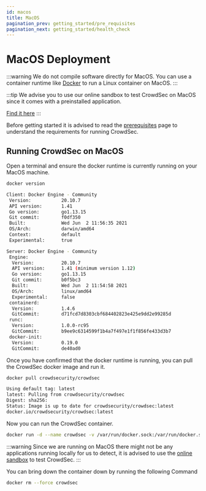 ```yaml
---
id: macos
title: MacOS
pagination_prev: getting_started/pre_requisites
pagination_next: getting_started/health_check
---
```


# MacOS Deployment

:::warning
We do not compile software directly for MacOS. You can use a container runtime like [Docker](https://www.docker.com/) to run a Linux container on MacOS.
:::

:::tip
We advise you to use our online sandbox to test CrowdSec on MacOS since it comes with a preinstalled application.

[Find it here](https://killercoda.com/iiamloz/scenario/crowdsec-setup)
:::

Before getting started it is advised to read the [prerequisites](/unversioned/getting_started/prerequisites.mdx) page to understand the requirements for running CrowdSec.

## Running CrowdSec on MacOS

Open a terminal and ensure the docker runtime is currently running on your MacOS machine.

```bash
docker version
```

```bash title="Command Output"
Client: Docker Engine - Community
 Version:           20.10.7
 API version:       1.41
 Go version:        go1.13.15
 Git commit:        f0df350
 Built:             Wed Jun  2 11:56:35 2021
 OS/Arch:           darwin/amd64
 Context:           default
 Experimental:      true

Server: Docker Engine - Community
 Engine:
  Version:          20.10.7
  API version:      1.41 (minimum version 1.12)
  Go version:       go1.13.15
  Git commit:       b0f5bc3
  Built:            Wed Jun  2 11:54:58 2021
  OS/Arch:          linux/amd64
  Experimental:     false
 containerd:
  Version:          1.4.6
  GitCommit:        d71fcd7d8303cbf684402823e425e9dd2e99285d
 runc:
  Version:          1.0.0-rc95
  GitCommit:        b9ee9c6314599f1b4a7f497e1f1f856fe433d3b7
 docker-init:
  Version:          0.19.0
  GitCommit:        de40ad0
```

Once you have confirmed that the docker runtime is running, you can pull the CrowdSec docker image and run it.

```bash
docker pull crowdsecurity/crowdsec
```

```bash title="Command Output"
Using default tag: latest
latest: Pulling from crowdsecurity/crowdsec
Digest: sha256:
Status: Image is up to date for crowdsecurity/crowdsec:latest
docker.io/crowdsecurity/crowdsec:latest
```

Now you can run the CrowdSec container.

```bash
docker run -d --name crowdsec -v /var/run/docker.sock:/var/run/docker.sock -v /etc/crowdsec:/etc/crowdsec -v /var/log:/var/log crowdsecurity/crowdsec
```

:::warning
Since we are running on MacOS there might not be any applications running locally for us to detect, it is advised to use the [online sandbox](https://killercoda.com/iiamloz/scenario/crowdsec-setup) to test CrowdSec.
:::

You can bring down the container down by running the following Command

```bash
docker rm --force crowdsec
```

